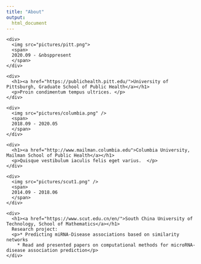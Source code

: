 ```yaml
---
title: "About"
output: 
  html_document
---
```




  
<link rel="stylesheet" href="style.css">


 <div class="item">
  <div class="image">
    <div>
      <img src="pictures/pitt.png">
      <span>
      2020.09 - &nbsppresent
      </span>
    </div>
  </div>
  <div class="details">
    <div>
      <h1><a href="https://publichealth.pitt.edu/">University of Pittsburgh, Graduate School of Public Health</a></h1>
      <p>Proin condimentum tempus ultrices. </p>
    </div>
  </div>
</div>

<div class="item">
  <div class="image">
    <div>
      <img src="pictures/columbia.png" />
      <span>
      2018.09 - 2020.05
      </span>
    </div>
  </div>
  <div class="details">
    <div>
      <h1><a href="http://www.mailman.columbia.edu">Columbia University, Mailman School of Public Health</a></h1>
      <p>Quisque vestibulum iaculis felis eget varius.  </p>
    </div>
  </div>
</div>

<div class="item">
  <div class="image">
    <div>
      <img src="pictures/scut1.png" />
      <span>
      2014.09 - 2018.06
      </span>
    </div>
  </div>
  <div class="details">
    <div>
      <h1><a href="https://www.scut.edu.cn/en/">South China University of Technology, School of Mathematics</a></h1>
      Research project:
      <p>* Predicting miRNA-Disease associations based on similarity networks
        * Read and presented papers on computational methods for microRNA-disease association prediction</p>
    </div>
  </div>
</div>



